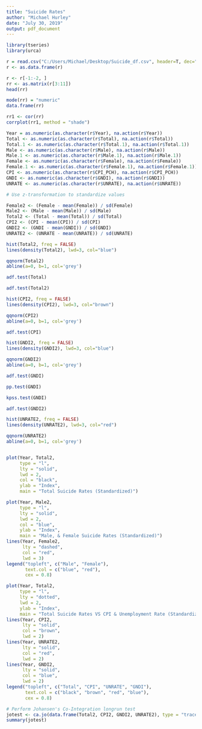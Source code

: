 ---
title: "Suicide Rates"
author: "Michael Hurley"
date: "July 30, 2019"
output: pdf_document
---

```{r}
library(tseries)
library(urca)
```


```{r}
r = read.csv("C:/Users/Michael/Desktop/Suicide_df.csv", header=T, dec=",")
r <- as.data.frame(r)
```

```{r}
r <- r[-1:-2, ]
rr <- as.matrix(r[3:11])
head(rr)
```

```{r}
mode(rr) = "numeric"
data.frame(rr)
```

```{r}
rr1 <- cor(rr)
corrplot(rr1, method = "shade")
```

```{r}
Year = as.numeric(as.character(r$Year), na.action(r$Year))
Total <- as.numeric(as.character(r$Total), na.action(r$Total))
Total.1 <- as.numeric(as.character(r$Total.1), na.action(r$Total.1))
Male <- as.numeric(as.character(r$Male), na.action(r$Male))
Male.1 <- as.numeric(as.character(r$Male.1), na.action(r$Male.1))
Female <- as.numeric(as.character(r$Female), na.action(r$Female))
Female.1 <- as.numeric(as.character(r$Female.1), na.action(r$Female.1))
CPI <- as.numeric(as.character(r$CPI_PCH), na.action(r$CPI_PCH))
GNDI <- as.numeric(as.character(r$GNDI), na.action(r$GNDI))
UNRATE <- as.numeric(as.character(r$UNRATE), na.action(r$UNRATE))
```

```{r}
# Use z-transformation to standardize values

Female2 <- (Female - mean(Female)) / sd(Female)
Male2 <- (Male - mean(Male)) / sd(Male)
Total2 <- (Total - mean(Total)) / sd(Total)
CPI2 <- (CPI - mean(CPI)) / sd(CPI)
GNDI2 <- (GNDI - mean(GNDI)) / sd(GNDI)
UNRATE2 <- (UNRATE - mean(UNRATE)) / sd(UNRATE)
```

```{r}
hist(Total2, freq = FALSE)
lines(density(Total2), lwd=3, col="blue")
```

```{r}
qqnorm(Total2)
abline(a=0, b=1, col='grey')
```

```{r}
adf.test(Total)
```

```{r}
adf.test(Total2)
```


```{r}
hist(CPI2, freq = FALSE)
lines(density(CPI2), lwd=3, col="brown")
```

```{r}
qqnorm(CPI2)
abline(a=0, b=1, col='grey')
```
```{r}
adf.test(CPI)
```


```{r}
hist(GNDI2, freq = FALSE)
lines(density(GNDI2), lwd=3, col="blue")
```

```{r}
qqnorm(GNDI2)
abline(a=0, b=1, col='grey')
```
```{r}
adf.test(GNDI)
```

```{r}
pp.test(GNDI)
```


```{r}
kpss.test(GNDI)
```


```{r}
adf.test(GNDI2)
```



```{r}
hist(UNRATE2, freq = FALSE)
lines(density(UNRATE2), lwd=3, col="red")
```

```{r}
qqnorm(UNRATE2)
abline(a=0, b=1, col='grey')
```
```{r}
```


```{r}
plot(Year, Total2,
     type = "l",
     lty = "solid",
     lwd = 2,
     col = "black",
     ylab = "Index",
     main = "Total Suicide Rates (Standardized)")
```
```{r}
plot(Year, Male2,
     type = "l",
     lty = "solid",
     lwd = 2,
     col = "blue",
     ylab = "Index",
     main = "Male, & Female Suicide Rates (Standardized)")
lines(Year, Female2,
      lty = "dashed",
      col = "red",
      lwd = 3)
legend("topleft", c("Male", "Female"),
       text.col = c("blue", "red"),
       cex = 0.8)
```

```{r}
plot(Year, Total2,
     type = "l",
     lty = "dotted",
     lwd = 2,
     ylab = "Index",
     main = "Total Suicide Rates VS CPI & Unemployment Rate (Standardized)")
lines(Year, CPI2,
      lty = "solid",
      col = "brown",
      lwd = 2)
lines(Year, UNRATE2,
      lty = "solid",
      col = "red",
      lwd = 2)
lines(Year, GNDI2,
      lty = "solid",
      col = "blue",
      lwd = 2)
legend("topleft", c("Total", "CPI", "UNRATE", "GNDI"),
       text.col = c("black", "brown", "red", "blue"),
       cex = 0.8)
```

```{r}
# Perform Johansen's Co-Integration longrun test
jotest <- ca.jo(data.frame(Total2, CPI2, GNDI2, UNRATE2), type = "trace", K=2, spec = "longrun")
summary(jotest)
```

